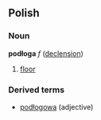 ==Polish==
===Noun===
'''podłoga''' ''f'' ([[Wiktionary Appendix:Polish hard feminine noun declension|declension]])
# [[floor]]

===Derived terms===
* [[podłogowa]] (adjective)